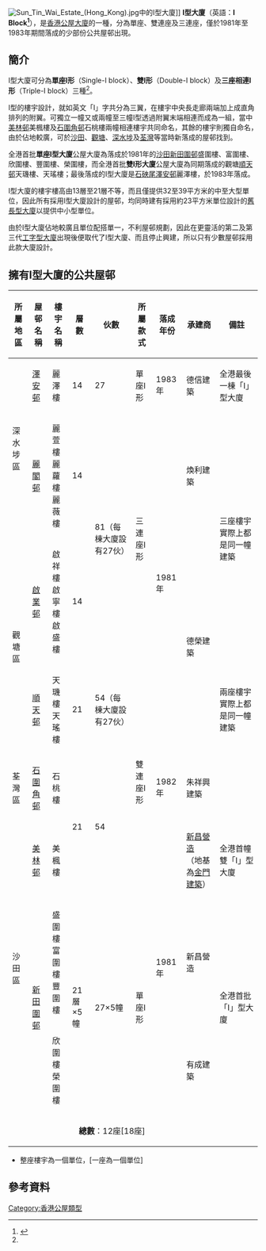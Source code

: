 [[File:Sun_Tin_Wai_Estate_(Hong_Kong).jpg|thumb]]中的I型大廈]]
'''I型大廈'''（英語：'''I Block<ref name="I block">{{Cite web  |url=https://www.csb.gov.hk/hkgcsb/glossary/glossary_search_tc.php?search_name1=I+block&and_or=and&search_name2=&cat_code%5B%5D=Housing&display_order=t  |title=政府部門常用辭彙  |publisher=公務員事務局  |access-date=2020-05-20  |archive-date=2021-08-28  |archive-url=https://web.archive.org/web/20210828000043/https://www.csb.gov.hk/hkgcsb/glossary/glossary_search_tc.php?search_name1=I+block&and_or=and&search_name2=&cat_code%5B%5D=Housing&display_order=t  }}</ref>'''），是[[香港|香港]][[公屋大廈|公屋大廈]]的一種，分為單座、雙連座及三連座，僅於1981年至1983年期間落成的少部份公共屋邨出現。

==簡介==
I型大廈可分為'''單座I形'''（Single-I block）、'''雙I形'''（Double-I block）及'''三座相連I形'''（Triple-I block）三種<ref name="I block"/>。 

I型的樓宇設計，就如英文「I」字共分為三翼，在樓宇中央長走廊兩端加上成直角排列的附翼。可獨立一幢又或兩幢至三幢I型透過附翼末端相連而成為一組，當中[[美林邨|美林邨]]美楓樓及[[石圍角邨|石圍角邨]]石桃樓兩幢相連樓宇共同命名，其餘的樓宇則獨自命名，由於佔地較廣，可於[[沙田_(香港)|沙田]]、[[觀塘|觀塘]]、[[深水埗|深水埗]]及[[荃灣|荃灣]]等當時新落成的屋邨找到。

全港首批'''單座I型大廈'''公屋大廈為落成於1981年的[[沙田_(香港)|沙田]][[新田圍邨|新田圍邨]]盛圍樓、富圍樓、欣圍樓、豐圍樓、榮圍樓，而全港首批'''雙I形大廈'''公屋大廈為同期落成的觀塘[[順天邨|順天邨]]天璣樓、天瑤樓；最後落成的I型大廈是[[石硤尾|石硤尾]][[澤安邨|澤安邨]]麗澤樓，於1983年落成。

I型大廈的樓宇樓高由13層至21層不等，而且僅提供32至39平方米的中至大型單位，因此所有採用I型大廈設計的屋邨，均同時建有採用約23平方米單位設計的[[舊長型大廈|舊長型大廈]]以提供中小型單位。

由於I型大廈佔地較廣且單位配搭單一，不利屋邨規劃，因此在更靈活的第二及第三代[[工字型大廈|工字型大廈]]出現後便取代了I型大廈、而且停止興建，所以只有少數屋邨採用此款大廈設計。

==擁有I型大廈的公共屋邨==
{| class="wikitable mw-collapsible mw-collapsed" style="text-align: center"
|-
! 所屬地區 !! 屋邨名稱 !! 樓宇名稱 !! 層數 !! 伙數 !! 所屬款式 !! 落成年份 !! 承建商 !! 備註
|-
| rowspan="2" |深水埗區|| [[澤安邨|澤安邨]]|| 麗澤樓|| 14|| 27|| 單座I形|| 1983年 ||  德信建築|| 全港最後一棟「I」型大廈
|-
| [[麗閣邨|麗閣邨]] || 麗萱樓<br>麗蘿樓<br>麗薇樓 || 14 || rowspan="2" | 81（每棟大廈設有27伙） || rowspan="2" | 三連座I形 || rowspan="3" |1981年 || 煥利建築 || rowspan="2" | 三座樓宇實際上都是同一幢建築
|-
| rowspan="2" | 觀塘區 ||[[啟業邨|啟業邨]] || 啟祥樓<br>啟寧樓<br>啟盛樓|| 14
| rowspan="2" |德榮建築
|-
|[[順天邨|順天邨]]|| 天璣樓<br>天瑤樓|| 21|| 54（每棟大廈設有27伙）|| rowspan="3" | 雙連座I形 || 兩座樓宇實際上都是同一幢建築
|-
| 荃灣區|| [[石圍角邨|石圍角邨]]|| 石桃樓|| rowspan="2" | 21|| rowspan="2" | 54|| 1982年 || 朱祥興建築 || 
|-
| rowspan="3" | 沙田區|| [[美林邨|美林邨]]|| 美楓樓|| rowspan="3" |1981年 || [[新昌集團|新昌營造]]<br>（地基為[[金門建築|金門建築]]） || 全港首幢雙「I」型大廈
|-
| rowspan="2" | [[新田圍邨|新田圍邨]]|| 盛圍樓<br>富圍樓<br>豐圍樓|| rowspan="2" | 21層×5幢|| rowspan="2" | 27×5幢|| rowspan="2" | 單座I形 || 新昌營造 || rowspan="2" | 全港首批「I」型大廈
|-
|欣圍樓<br>榮圍樓||有成建築
|-
| colspan=8 align="center"| '''總數'''：12座[18座]
|}

* 整座樓宇為一個單位，[一座為一個單位]

==參考資料==
<div class="references-small">
<references />
</div>







[[Category:香港公屋類型|Category:香港公屋類型]]